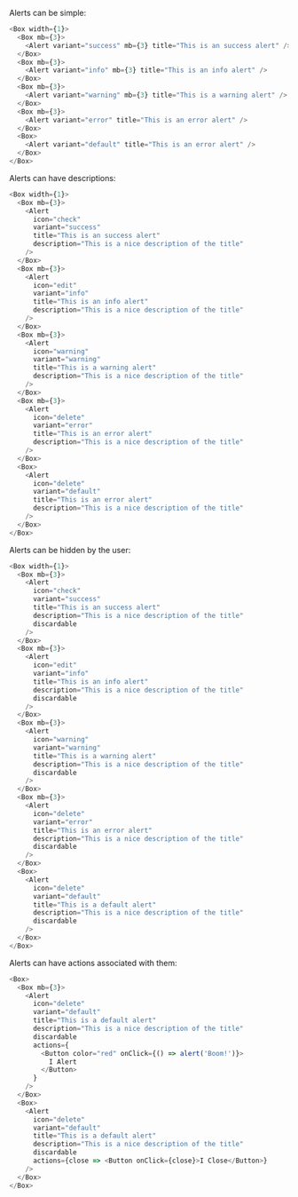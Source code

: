 Alerts can be simple:

```typescript jsx
<Box width={1}>
  <Box mb={3}>
    <Alert variant="success" mb={3} title="This is an success alert" />
  </Box>
  <Box mb={3}>
    <Alert variant="info" mb={3} title="This is an info alert" />
  </Box>
  <Box mb={3}>
    <Alert variant="warning" mb={3} title="This is a warning alert" />
  </Box>
  <Box mb={3}>
    <Alert variant="error" title="This is an error alert" />
  </Box>
  <Box>
    <Alert variant="default" title="This is an error alert" />
  </Box>
</Box>
```

Alerts can have descriptions:

```typescript jsx
<Box width={1}>
  <Box mb={3}>
    <Alert
      icon="check"
      variant="success"
      title="This is an success alert"
      description="This is a nice description of the title"
    />
  </Box>
  <Box mb={3}>
    <Alert
      icon="edit"
      variant="info"
      title="This is an info alert"
      description="This is a nice description of the title"
    />
  </Box>
  <Box mb={3}>
    <Alert
      icon="warning"
      variant="warning"
      title="This is a warning alert"
      description="This is a nice description of the title"
    />
  </Box>
  <Box mb={3}>
    <Alert
      icon="delete"
      variant="error"
      title="This is an error alert"
      description="This is a nice description of the title"
    />
  </Box>
  <Box>
    <Alert
      icon="delete"
      variant="default"
      title="This is an error alert"
      description="This is a nice description of the title"
    />
  </Box>
</Box>
```

Alerts can be hidden by the user:

```typescript jsx
<Box width={1}>
  <Box mb={3}>
    <Alert
      icon="check"
      variant="success"
      title="This is an success alert"
      description="This is a nice description of the title"
      discardable
    />
  </Box>
  <Box mb={3}>
    <Alert
      icon="edit"
      variant="info"
      title="This is an info alert"
      description="This is a nice description of the title"
      discardable
    />
  </Box>
  <Box mb={3}>
    <Alert
      icon="warning"
      variant="warning"
      title="This is a warning alert"
      description="This is a nice description of the title"
      discardable
    />
  </Box>
  <Box mb={3}>
    <Alert
      icon="delete"
      variant="error"
      title="This is an error alert"
      description="This is a nice description of the title"
      discardable
    />
  </Box>
  <Box>
    <Alert
      icon="delete"
      variant="default"
      title="This is a default alert"
      description="This is a nice description of the title"
      discardable
    />
  </Box>
</Box>
```

Alerts can have actions associated with them:

```typescript jsx
<Box>
  <Box mb={3}>
    <Alert
      icon="delete"
      variant="default"
      title="This is a default alert"
      description="This is a nice description of the title"
      discardable
      actions={
        <Button color="red" onClick={() => alert('Boom!')}>
          I Alert
        </Button>
      }
    />
  </Box>
  <Box>
    <Alert
      icon="delete"
      variant="default"
      title="This is a default alert"
      description="This is a nice description of the title"
      discardable
      actions={close => <Button onClick={close}>I Close</Button>}
    />
  </Box>
</Box>
```

